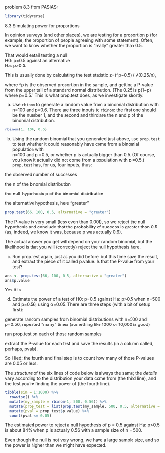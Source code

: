problem 8.3 from PASIAS:

```r
library(tidyverse)
```

8.3 Simulating power for proportions

In opinion surveys (and other places), we are testing for a proportion  p (for example, the proportion of people agreeing with some statement). Often, we want to know whether the proportion is “really” greater than 0.5.
  
That would entail testing a null  
H0: p=0.5
  against an alternative  
Ha: p>0.5. 

This is usually done by calculating the test statistic
z=(^p−0.5) / √(0.25/n),
 
where  ^p is the observed proportion in the sample, and getting a P-value from the upper tail of a standard normal distribution. (The 0.25 is  p(1−p) where  p=0.5.) This is what prop.test does, as we investigate shortly.



(a) Use `rbinom` to generate a random value from a binomial distribution with  
n=100 and  p=0.6. There are three inputs to `rbinom`: the first one should be the number 1, and the second and third are the  n and  p
  of the binomial distribution.
  
```r
rbinom(1, 100, 0.6)
```
  

(b) Using the random binomial that you generated just above, use `prop.test` to test whether it could reasonably have come from a binomial population with  
n=100 and   p =0.5, or whether  p is actually bigger than 0.5. (Of course, you know it actually did not come from a population with p =0.5.) `prop.test` has, for us, four inputs, thus:

the observed number of successes

the n of the binomial distribution

the null-hypothesis p of the binomial distribution

the alternative hypothesis, here “greater”

```r
prop.test(66, 100, 0.5, alternative = "greater")
```

The P-value is very small (less even than 0.001), so we reject the null hypothesis and conclude that the probability of success is greater than 0.5 (as, indeed, we know it was, because p was actually 0.6).

The actual answer you get will depend on your random binomial, but the likelihood is that you will (correctly) reject the null hypothesis here.


(c) Run prop.test again, just as you did before, but this time save the result, and extract the piece of it called p.value. Is that the P-value from your test?

```r
ans <- prop.test(66, 100, 0.5, alternative = "greater")
ans$p.value
```

Yes it is.

(d) Estimate the power of a test of  H0: p=0.5 against  Ha: p>0.5
  when  n=500 and  p=0.56, using  α=0.05. There are three steps (with a bit of setup first):

generate random samples from binomial distributions with n=500 and  p=0.56, repeated “many” times (something like 1000 or 10,000 is good)

run prop.test on each of those random samples

extract the P-value for each test and save the results (in a column called, perhaps, pvals).

So I lied: the fourth and final step is to count how many of those P-values are 0.05 or less.


The *structure* of the six lines of code below is always the same; the *details* vary according to the 
distribution your data come from (the third line), and the test you're
finding the power of (the fourth line).

```r
tibble(sim = 1:1000) %>% 
  rowwise() %>% 
  mutate(my_sample = rbinom(1, 500, 0.56)) %>% 
  mutate(prop_test = list(prop.test(my_sample, 500, 0.5, alternative = "greater"))) %>% 
  mutate(pval = prop_test$p.value) %>% 
  count(pval <= 0.05)
```

The estimated power to reject a null hypothesis of p = 0.5 against Ha: p>0.5
is about 84% when p is actually 0.56 with a sample size of n = 500.

Even though the null is not very wrong, we have a large sample size, and so the power is higher than we might have expected.



